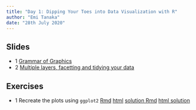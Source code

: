 ```yaml
---
title: "Day 1: Dipping Your Toes into Data Visualization with R"
author: "Emi Tanaka"
date: "28th July 2020"
---
```


## Slides

* [1]{.circle} [Grammar of Graphics](slides/day1-session1.html)
* [2]{.circle} [Multiple layers, facetting and tidying your data](slides/day1-session2.html)

## Exercises

* [1]{.circle} Recreate the plots using `ggplot2` <a class="tag" href="exercises/day1-exercise-01.Rmd" download><i class="fas fa-download"></i> Rmd</a> <a class="tag" href="exercises/day1-exercise-01.html" target="_blank"><i class="fas fa-globe"></i> html</a> <a class="tag" href="exercises/day1-exercise-01-solution.Rmd" download><i class="fas fa-download"></i> solution Rmd</a> <a class="tag" href="exercises/day1-exercise-01-solution.html" target="_blank"><i class="fas fa-globe"></i> html solution</a>


